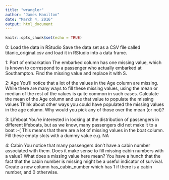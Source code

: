 ```yaml
---
title: "wrangler"
author: "James Hamilton"
date: "March 4, 2016"
output: html_document
---
```


```r
knitr::opts_chunk$set(echo = TRUE)
```

0: Load the data in RStudio
Save the data set as a CSV file called titanic_original.csv and load it in RStudio into a data frame.

1: Port of embarkation
The embarked column has one missing value, which is known to correspond to a passenger who actually embarked at Southampton. Find the missing value and replace it with S.

2: Age
You’ll notice that a lot of the values in the Age column are missing. While there are many ways to fill these missing values, using the mean or median of the rest of the values is quite common in such cases.
Calculate the mean of the Age column and use that value to populate the missing values
Think about other ways you could have populated the missing values in the age column. Why would you pick any of those over the mean (or not)?

3: Lifeboat
You’re interested in looking at the distribution of passengers in different lifeboats, but as we know, many passengers did not make it to a boat :-( This means that there are a lot of missing values in the boat column. Fill these empty slots with a dummy value e.g. NA

4: Cabin
You notice that many passengers don’t have a cabin number associated with them.
Does it make sense to fill missing cabin numbers with a value?
What does a missing value here mean?
You have a hunch that the fact that the cabin number is missing might be a useful indicator of survival. Create a new column has_cabin_number which has 1 if there is a cabin number, and 0 otherwise.

